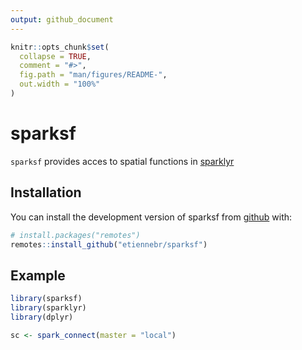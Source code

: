 ```yaml
---
output: github_document
---
```


<!-- README.md is generated from README.Rmd. Please edit that file -->

```r
knitr::opts_chunk$set(
  collapse = TRUE,
  comment = "#>",
  fig.path = "man/figures/README-",
  out.width = "100%"
)
```
# sparksf

`sparksf` provides acces to spatial functions in [sparklyr](https://github.com/rstudio/sparklyr)

## Installation

You can install the development version of sparksf from [github](https://github.com/etiennebr/sparksf) with:

``` r
# install.packages("remotes")
remotes::install_github("etiennebr/sparksf")
```

## Example

```r
library(sparksf)
library(sparklyr)
library(dplyr)

sc <- spark_connect(master = "local")
```
